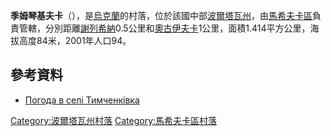 {{coord|49|26|57|N|34|47|15|E|scale:100000_region:UA|display=title}}

'''季姆琴基夫卡'''（{{lang-uk|Тимченківка}}），是[[烏克蘭|烏克蘭]]的村落，位於該國中部[[波爾塔瓦州|波爾塔瓦州]]，由[[馬希夫卡區|馬希夫卡區]]負責管轄，分別距離[[謝列希納|謝列希納]]0.5公里和[[奧古伊夫卡|奧古伊夫卡]]1公里，面積1.414平方公里，海拔高度84米，2001年人口94。

==參考資料==
* [http://weather.in.ua/ua/poltavskaja/26129 Погода в селі Тимченківка]{{Wayback|url=http://weather.in.ua/ua/poltavskaja/26129 |date=20111219204751 }}

{{DEFAULTSORT:Тимченківка}}
[[Category:波爾塔瓦州村落|Category:波爾塔瓦州村落]]
[[Category:馬希夫卡區村落|Category:馬希夫卡區村落]]


{{Poltava-geo-stub}}